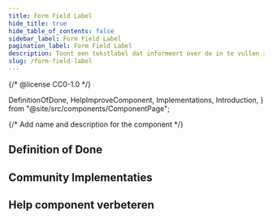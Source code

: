 ```yaml
---
title: Form Field Label
hide_title: true
hide_table_of_contents: false
sidebar_label: Form Field Label
pagination_label: Form Field Label
description: Toont een tekstlabel dat informeert over de in te vullen informatie.
slug: /form-field-label
---
```


{/* @license CC0-1.0 */}

  DefinitionOfDone,
  HelpImproveComponent,
  Implementations,
  Introduction,
} from "@site/src/components/ComponentPage";

{/* Add name and description for the component */}


<Introduction component={component} headingLevel={1} description={description} />

## Definition of Done

<DefinitionOfDone component={component} headingLevel={3} />

## Community Implementaties

<Implementations component={component} headingLevel={3} />

## Help component verbeteren

<HelpImproveComponent component={component} headingLevel={3} />
